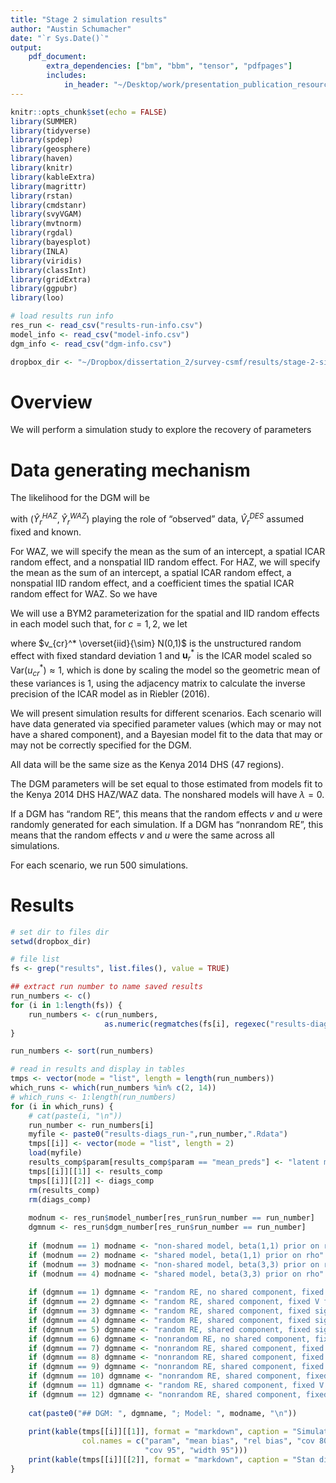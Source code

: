 ```yaml
---
title: "Stage 2 simulation results"
author: "Austin Schumacher"
date: "`r Sys.Date()`"
output: 
    pdf_document:
        extra_dependencies: ["bm", "bbm", "tensor", "pdfpages"]
        includes:
            in_header: "~/Desktop/work/presentation_publication_resources/mycommands.tex"
---
```


```r
knitr::opts_chunk$set(echo = FALSE)
library(SUMMER)
library(tidyverse)
library(spdep)
library(geosphere)
library(haven)
library(knitr)
library(kableExtra)
library(magrittr)
library(rstan)
library(cmdstanr)
library(svyVGAM)
library(mvtnorm)
library(rgdal)
library(bayesplot)
library(INLA)
library(viridis)
library(classInt)
library(gridExtra)
library(ggpubr)
library(loo)

# load results run info
res_run <- read_csv("results-run-info.csv")
model_info <- read_csv("model-info.csv")
dgm_info <- read_csv("dgm-info.csv")

dropbox_dir <- "~/Dropbox/dissertation_2/survey-csmf/results/stage-2-simulation"
```

# Overview

We will perform a simulation study to explore the recovery of parameters

# Data generating mechanism

The likelihood for the DGM will be

\eq{
    (\hat{\bar{y}}^{HAZ}_r, \hat{\bar{y}}^{WAZ}_r) | (\mu^{HAZ}_r, \mu^{WAZ}_r),  \hat{\bm{V}}^{DES}_{r} &\sim N_2((\mu^{HAZ}_r, \mu^{WAZ}_r),  \hat{V}^{DES}_{r})
}

with $(\hat{Y}^{HAZ}_r, \hat{Y}^{WAZ}_r)$ playing the role of "observed" data, $\hat{V}^{DES}_{r}$ assumed fixed and known.

For WAZ, we will specify the mean as the sum of an intercept, a spatial ICAR random effect, and a nonspatial IID random effect. For HAZ, we will specify the mean as the sum of an intercept, a spatial ICAR random effect, a nonspatial IID random effect, and a coefficient times the spatial ICAR random effect for WAZ. So we have 

\eq{
    \mu^{HAZ}_r &= \alpha_1 + v_{1r} + u_{1r} + \lambda u_{2r} \\
    \mu^{WAZ}_r &= \alpha_2 + v_{2r} + u_{2r} \\
    v_{1r} | \sigma^2_{v1} &\overset{iid}{\sim} N(0, \sigma^2_{1}) \\
    v_{2r} | \sigma^2_{v2} &\overset{iid}{\sim} N(0, \sigma^2_{2}) \\
    \bm{u}_1 &\sim ICAR(1) \\
    \bm{u}_2 &\sim ICAR(1) 
}

We will use a BYM2 parameterization for the spatial and IID random effects in each model such that, for $c = 1, 2$, we let

\eq{
    v_{cr} + u_{cr} = \sigma_c(\sqrt{1 - \rho_c}v_{cr}^* + \sqrt{\rho_c}u_{cr}^*)
}

where $v_{cr}^* \overset{iid}{\sim} N(0,1)$ is the unstructured random effect with fixed standard deviation 1 and $\bm{u}_{r}^*$ is the ICAR model scaled so $\mbox{Var}(u_{cr}^*) \approx 1$, which is done by scaling the model so the geometric mean of these variances is 1, using the adjacency matrix to calculate the inverse precision of the ICAR model as in Riebler (2016).

We will present simulation results for different scenarios. Each scenario will have data generated via specified parameter values (which may or may not have a shared component), and a Bayesian model fit to the data that may or may not be correctly specified for the DGM.

All data will be the same size as the Kenya 2014 DHS (47 regions).

The DGM parameters will be set equal to those estimated from models fit to the Kenya 2014 DHS HAZ/WAZ data. The nonshared models will have $\lambda = 0$.

If a DGM has "random RE", this means that the random effects $v$ and $u$ were randomly generated for each simulation. If a DGM has "nonrandom RE", this means that the random effects $v$ and $u$ were the same across all simulations.

For each scenario, we run 500 simulations.

\newpage

# Results

```r
# set dir to files dir
setwd(dropbox_dir)

# file list
fs <- grep("results", list.files(), value = TRUE)

## extract run number to name saved results
run_numbers <- c()
for (i in 1:length(fs)) {
    run_numbers <- c(run_numbers,
                     as.numeric(regmatches(fs[i], regexec("results-diags_run-\\s*(.*?)\\s*\\.Rdata", fs[i]))[[1]][2]))
}

run_numbers <- sort(run_numbers)

# read in results and display in tables
tmps <- vector(mode = "list", length = length(run_numbers))
which_runs <- which(run_numbers %in% c(2, 14))
# which_runs <- 1:length(run_numbers)
for (i in which_runs) {
    # cat(paste(i, "\n"))
    run_number <- run_numbers[i]
    myfile <- paste0("results-diags_run-",run_number,".Rdata")
    tmps[[i]] <- vector(mode = "list", length = 2)
    load(myfile)
    results_comp$param[results_comp$param == "mean_preds"] <- "latent means"
    tmps[[i]][[1]] <- results_comp
    tmps[[i]][[2]] <- diags_comp
    rm(results_comp)
    rm(diags_comp)
    
    modnum <- res_run$model_number[res_run$run_number == run_number]
    dgmnum <- res_run$dgm_number[res_run$run_number == run_number]
    
    if (modnum == 1) modname <- "non-shared model, beta(1,1) prior on rho"
    if (modnum == 2) modname <- "shared model, beta(1,1) prior on rho"
    if (modnum == 3) modname <- "non-shared model, beta(3,3) prior on rho"
    if (modnum == 4) modname <- "shared model, beta(3,3) prior on rho"
    
    if (dgmnum == 1) dgmname <- "random RE, no shared component, fixed V from 2014KDHS"
    if (dgmnum == 2) dgmname <- "random RE, shared component, fixed V from 2014KDHS"
    if (dgmnum == 3) dgmname <- "random RE, shared component, fixed sigma from 2014KDHS, fixed corr = 0"
    if (dgmnum == 4) dgmname <- "random RE, shared component, fixed sigma 0.1 - 0.2, fixed corr from 2014KDHS"
    if (dgmnum == 5) dgmname <- "random RE, shared component, fixed sigma = 0.001 - 0.002, fixed corr from 2014KDHS"
    if (dgmnum == 6) dgmname <- "nonrandom RE, no shared component, fixed V from 2014KDHS"
    if (dgmnum == 7) dgmname <- "nonrandom RE, shared component, fixed V from 2014KDHS"
    if (dgmnum == 8) dgmname <- "nonrandom RE, shared component, fixed sigma from 2014KDHS, fixed corr = 0"
    if (dgmnum == 9) dgmname <- "nonrandom RE, shared component, fixed sigma 0.1 - 0.2, fixed corr from 2014KDHS"
    if (dgmnum == 10) dgmname <- "nonrandom RE, shared component, fixed sigma = 0.001 - 0.002, fixed corr from 2014KDHS"
    if (dgmnum == 11) dgmname <- "random RE, shared component, fixed V from 2014KDHS"
    if (dgmnum == 12) dgmname <- "nonrandom RE, shared component, fixed V from 2014KDHS"
    
    cat(paste0("## DGM: ", dgmname, "; Model: ", modname, "\n")) 
    
    print(kable(tmps[[i]][[1]], format = "markdown", caption = "Simulation results", digits = 3,
                col.names = c("param", "mean bias", "rel bias", "cov 80", "width 80", 
                              "cov 95", "width 95")))
    print(kable(tmps[[i]][[2]], format = "markdown", caption = "Stan diagnostics"))
}

```

<!-- ## Scenario 1 -->

<!-- ### Specification -->

<!-- This scenario will generate data from a DGM without a shared component, using parameters from a model fit to the Kenya 2014 DHS without a shared component. We will fit a model without a shared component. Thus, it is a correctly specified model for the DGM. -->

<!-- Here's a table with the parameter values for the DGM -->

<!-- ```{r} -->

<!-- # load parameter values -->
<!-- tmp <- read_rds(paste0("~/Dropbox/dissertation_2/survey-csmf/results/ken2014-hazwaz/", -->
<!--                        dgm_info$V_corr_lower[dgm_info$dgm_number == res_run$dgm_number[res_run$run_number == 1]], -->
<!--                        ".rds")) -->
<!-- params_to_extract <- c("beta", "sigma", "rho") -->
<!-- tmp_summary <- summary(tmp$mod[[1]], pars = params_to_extract, probs = c(0.5))$summary[, "50%"] -->
<!-- tmp_summary <- c(tmp_summary, lambda = 0) -->
<!-- kable(tmp_summary, format = "markdown", digits = 3) -->
<!-- ``` -->

<!-- We will fit this model to the data: -->

<!-- \eq{ -->
<!--     \mu^{HAZ}_r &= \alpha_1 + \sigma_1(\sqrt{1 - \rho_1}v_{1r}^* + \sqrt{\rho_1}u_{1r}^*) \\ -->
<!--     \mu^{WAZ}_r &= \alpha_2 + \sigma_2(\sqrt{1 - \rho_2}v_{2r}^* + \sqrt{\rho_2}u_{2r}^*) \\ -->
<!--     v_{1r} &\overset{iid}{\sim} N(0, 1) \\ -->
<!--     v_{2r} &\overset{iid}{\sim} N(0, 1) \\ -->
<!--     \bm{u}_1 &\sim ICAR(1) \\ -->
<!--     \bm{u}_2 &\sim ICAR(1)  -->
<!-- } -->

<!-- We will put flat priors on the $\alpha_c$, $\mbox{Beta}(1, 1)$ priors on the $\rho_c$, and half-Normal(0, 1) priors on the $\sigma_c$. -->

<!-- ### Results -->

<!-- ```{r} -->
<!-- # table of results -->
<!-- load("~/Dropbox/dissertation_2/survey-csmf/results/stage-2-simulation/results-diags_run-1.Rdata") -->
<!-- kable(results_comp, format = "markdown", digits = 3, -->
<!--       col.names = c("param", "mean abs bias", "mean rel bias", "mean cov 80%", "mean width 80%", "mean cov 95%", "mean width 95%")) -->
<!-- ``` -->

<!-- \newpage -->

<!-- ## Scenario 2 -->

<!-- ### Specification -->

<!-- This scenario will generate data from a DGM with a shared component, using parameters from a model fit to the Kenya 2014 DHS with a shared component. But we will fit a model without a shared component, thus it will be misspecified. -->

<!-- Here's a table with the parameter values for the DGM -->

<!-- ```{r} -->

<!-- # load parameter values -->
<!-- tmp <- read_rds(paste0("~/Dropbox/dissertation_2/survey-csmf/results/ken2014-hazwaz/", -->
<!--                        dgm_info$V_corr_lower[dgm_info$dgm_number == res_run$dgm_number[res_run$run_number == 2]], -->
<!--                        ".rds")) -->
<!-- params_to_extract <- c("beta", "sigma", "rho", "lambda") -->
<!-- tmp_summary <- summary(tmp$mod[[1]], pars = params_to_extract, probs = c(0.5))$summary[, "50%"] -->
<!-- kable(tmp_summary, format = "markdown", digits = 3) -->
<!-- ``` -->

<!-- We will fit this model to the data: -->

<!-- \eq{ -->
<!--     \mu^{HAZ}_r &= \alpha_1 + \sigma_1(\sqrt{1 - \rho_1}v_{1r}^* + \sqrt{\rho_1}u_{1r}^*) \\ -->
<!--     \mu^{WAZ}_r &= \alpha_2 + \sigma_2(\sqrt{1 - \rho_2}v_{2r}^* + \sqrt{\rho_2}u_{2r}^*) \\ -->
<!--     v_{1r} &\overset{iid}{\sim} N(0, 1) \\ -->
<!--     v_{2r} &\overset{iid}{\sim} N(0, 1) \\ -->
<!--     \bm{u}_1 &\sim ICAR(1) \\ -->
<!--     \bm{u}_2 &\sim ICAR(1)  -->
<!-- } -->

<!-- We will put flat priors on the $\alpha_c$, $\mbox{Beta}(1, 1)$ priors on the $\rho_c$, and half-Normal(0, 1) priors on the $\sigma_c$. -->

<!-- ### Results -->

<!-- ```{r} -->
<!-- rm(results_comp) -->
<!-- rm(diags_comp) -->

<!-- # table of results -->
<!-- load("~/Dropbox/dissertation_2/survey-csmf/results/stage-2-simulation/results-diags_run-1.Rdata") -->
<!-- kable(results_comp, format = "markdown", digits = 3, -->
<!--       col.names = c("param", "mean abs bias", "mean rel bias", "mean cov 80%", "mean width 80%", "mean cov 95%", "mean width 95%")) -->
<!-- ``` -->

<!-- \newpage -->

<!-- ## Scenario 3 -->

<!-- ## Scenario 4 -->

<!-- ## Scenario 5 -->

<!-- ## Scenario 6 -->

<!-- ## Scenario 7 -->

<!-- ## Scenario 8 -->

